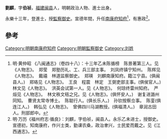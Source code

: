 '''劉麒'''，字'''伯祯'''，[[福建|福建]][[闽县|闽县]]人，明朝政治人物、進士出身。

永樂十三年，登進士，授[[監察御史|監察御史]]。宣德年間，升任[[南康府|南康府]][[知府|知府]]<ref>明·黄仲昭 《八闽通志》（卷四十八）：十三年乙未陈循榜　陈景著第三人。见《人物志》。　郑莹　郑塾历礼、工、兵三部主事。　刘凤终镇宁知州。　陈辉见《人物志》。　戴禧　林道监察御史。　郑瑛　刘麒南康知府。籍江宁县。(俱闽县人。)　郑珞见《人物志》。　王良　程震　林定　王弼吏部主事。(俱侯官人。)　林文见《人物志》。　洪英会试第一人。见《人物志》。　何琼终雷州知府。　严烜见《人物志》。　林文秩文秸之兄。见《人物志》。(俱怀安人。)　谢复进潞州同知。　曹贤太常寺博士。　陈聪行人。(俱长乐人。)　孙钦按察佥事。　陈銮(俱连江人。)　韩弘见《人物志》。　曾佛四川马湖教授。(俱福清人。)　章润古田人。刑部郎中。</ref>，有惠政<ref>明·万历《福州府志·循良》：刘麒，字伯祯，闽县人。永乐乙未进士，授御史。宣德初，知南康府，作兴士类，勤课农桑，政治聿兴，士民爱而戴之。见《江西通志》。</ref>。

==參考==
{{reflist}}
{{明朝人物小作品}}
{{永樂十三年乙未科殿試金榜}}
[[Category:明朝南康府知府|Category:明朝南康府知府]]
[[Category:明朝監察御史|Category:明朝監察御史]]
[[Category:刘姓|Category:刘姓]]